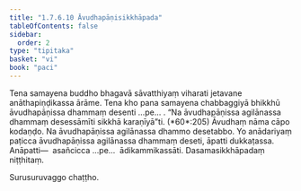 ```yaml
---
title: "1.7.6.10 Āvudhapāṇisikkhāpada"
tableOfContents: false
sidebar:
  order: 2
type: "tipitaka"
basket: "vi"
book: "paci"
---
```



<DynamicBreadcrumb />

<Division number="637" book="paci">

<Paragraph number="1996" book="paci">
Tena samayena buddho bhagavā sāvatthiyaṃ viharati jetavane anāthapiṇḍikassa ārāme. Tena kho pana samayena chabbaggiyā bhikkhū āvudhapāṇissa dhammaṃ desenti …pe… .
</Paragraph>

<Paragraph number="1997" book="paci">
<Emphasis>“Na āvudhapāṇissa agilānassa dhammaṃ desessāmīti sikkhā karaṇīyā”</Emphasis>ti. (*60*:<Emphasis>205</Emphasis>)
</Paragraph>

<Paragraph number="1998" book="paci">
<Emphasis>Āvudhaṃ</Emphasis> nāma cāpo kodaṇḍo.
</Paragraph>

<Paragraph number="1999" book="paci">
Na āvudhapāṇissa agilānassa dhammo desetabbo. Yo anādariyaṃ paṭicca āvudhapāṇissa agilānassa dhammaṃ deseti, āpatti dukkaṭassa.
</Paragraph>

<Paragraph number="2000" book="paci">
Anāpatti—  asañcicca …pe…  ādikammikassāti.

</Paragraph>
</Division>

<Paragraph number="2001" type="center" book="paci">
Dasamasikkhāpadaṃ niṭṭhitaṃ.

  
Surusuruvaggo chaṭṭho.
</Paragraph>